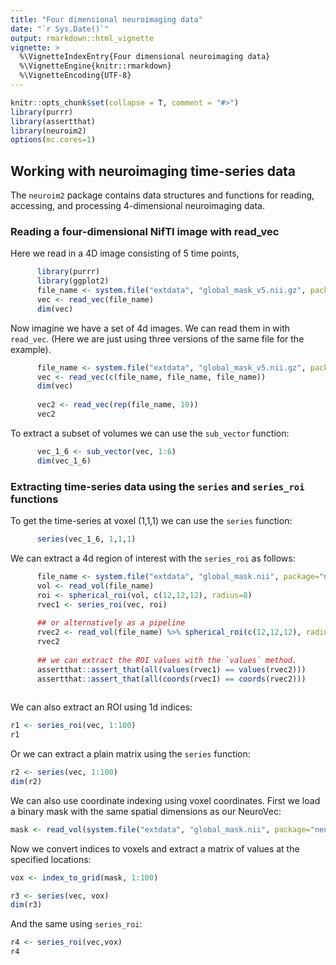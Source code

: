```yaml
---
title: "Four dimensional neuroimaging data"
date: "`r Sys.Date()`"
output: rmarkdown::html_vignette
vignette: >
  %\VignetteIndexEntry{Four dimensional neuroimaging data}
  %\VignetteEngine{knitr::rmarkdown}
  %\VignetteEncoding{UTF-8}
---
```


```r
knitr::opts_chunk$set(collapse = T, comment = "#>")
library(purrr)
library(assertthat)
library(neuroim2)
options(mc.cores=1)
```

## Working with neuroimaging time-series data

The `neuroim2` package contains data structures and functions for reading, accessing, and processing 4-dimensional neuroimaging data. 

### Reading a four-dimensional NifTI image with read_vec

Here we read in a 4D image consisting of 5 time points,

```r
      library(purrr)
      library(ggplot2)
      file_name <- system.file("extdata", "global_mask_v5.nii.gz", package="neuroim2")
      vec <- read_vec(file_name)
      dim(vec)
```

Now imagine we have a set of 4d images. We can read them in with `read_vec`. (Here we are just using three versions of the same file for the example).


```r
    
      file_name <- system.file("extdata", "global_mask_v5.nii.gz", package="neuroim2")
      vec <- read_vec(c(file_name, file_name, file_name))
      dim(vec)
      
      vec2 <- read_vec(rep(file_name, 10))
      vec2
```

To extract a subset of volumes we can use the `sub_vector` function:

```r
    
      vec_1_6 <- sub_vector(vec, 1:6)
      dim(vec_1_6)
```

### Extracting time-series data using the `series` and `series_roi` functions

To get the time-series at voxel (1,1,1) we can use the `series` function:

```r
      
      series(vec_1_6, 1,1,1)
```

We can extract a 4d region of interest with the `series_roi` as follows:


```r
      file_name <- system.file("extdata", "global_mask.nii", package="neuroim2")
      vol <- read_vol(file_name)
      roi <- spherical_roi(vol, c(12,12,12), radius=8)
      rvec1 <- series_roi(vec, roi)
      
      ## or alternatively as a pipeline
      rvec2 <- read_vol(file_name) %>% spherical_roi(c(12,12,12), radius=8) %>% series_roi(vec,.)
      rvec2
      
      ## we can extract the ROI values with the `values` method.
      assertthat::assert_that(all(values(rvec1) == values(rvec2)))
      assertthat::assert_that(all(coords(rvec1) == coords(rvec2)))
      
```

We can also extract an ROI using 1d indices:

```r

r1 <- series_roi(vec, 1:100)
r1
```

Or we can extract a plain matrix using the `series` function:

```r
r2 <- series(vec, 1:100)
dim(r2)
```

We can also use coordinate indexing using voxel coordinates. First we load a binary mask with the same spatial dimensions as our NeuroVec:

```r
mask <- read_vol(system.file("extdata", "global_mask.nii", package="neuroim2"))
```

Now we convert indices to voxels and extract a matrix of values at the specified locations:

```r
vox <- index_to_grid(mask, 1:100)

r3 <- series(vec, vox)
dim(r3)
```

And the same using `series_roi`:

```r
r4 <- series_roi(vec,vox)
r4
```







